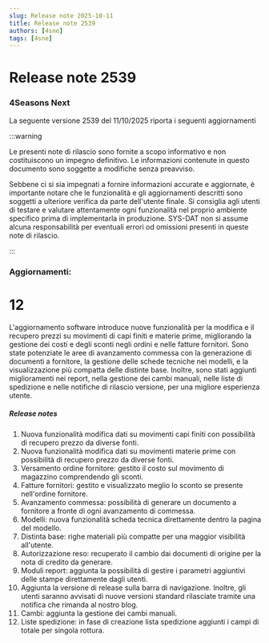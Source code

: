 ```yaml
---
slug: Release note 2025-10-11
title: Release note 2539
authors: [4sne]
tags: [4sne]
---
```


# Release note 2539

### 4Seasons Next

La seguente versione 2539 del 11/10/2025 riporta i seguenti aggiornamenti

:::warning

Le presenti note di rilascio sono fornite a scopo informativo e non costituiscono un impegno definitivo. Le informazioni contenute in questo documento sono soggette a modifiche senza preavviso.

Sebbene ci si sia impegnati a fornire informazioni accurate e aggiornate, è importante notare che le funzionalità e gli aggiornamenti descritti sono soggetti a ulteriore verifica da parte dell'utente finale.  Si consiglia agli utenti di testare e valutare attentamente ogni funzionalità nel proprio ambiente specifico prima di implementarla in produzione.
SYS-DAT non si assume alcuna responsabilità per eventuali errori od omissioni presenti in queste note di rilascio.

:::


<!-- truncate -->

### Aggiornamenti:        

#  12

L'aggiornamento software introduce nuove funzionalità per la modifica e il recupero prezzi su movimenti di capi finiti e materie prime, migliorando la gestione dei costi e degli sconti negli ordini e nelle fatture fornitori. Sono state potenziate le aree di avanzamento commessa con la generazione di documenti a fornitore, la gestione delle schede tecniche nei modelli, e la visualizzazione più compatta delle distinte base. Inoltre, sono stati aggiunti miglioramenti nei report, nella gestione dei cambi manuali, nelle liste di spedizione e nelle notifiche di rilascio versione, per una migliore esperienza utente.


##### Release notes

1. Nuova funzionalità modifica dati su movimenti capi finiti con possibilità di recupero prezzo da diverse fonti. 
1. Nuova funzionalità modifica dati su movimenti materie prime con possibilità di recupero prezzo da diverse fonti. 
1. Versamento ordine fornitore: gestito il costo sul movimento di magazzino comprendendo gli sconti. 
1. Fatture fornitori: gestito e visualizzato meglio lo sconto se presente nell'ordine fornitore. 
1. Avanzamento commessa: possibilità di generare un documento a fornitore a fronte di ogni avanzamento di commessa. 
1. Modelli: nuova funzionalità scheda tecnica direttamente dentro la pagina del modello. 
1. Distinta base: righe materiali più compatte per una maggior visibilità all'utente. 
1. Autorizzazione reso: recuperato il cambio dai documenti di origine per la nota di credito da generare. 
1. Moduli report: aggiunta la possibilità di gestire i parametri aggiuntivi delle stampe direttamente dagli utenti. 
1. Aggiunta la versione di release sulla barra di navigazione. Inoltre, gli utenti saranno avvisati di nuove versioni standard rilasciate tramite una notifica che rimanda al nostro blog. 
1. Cambi: aggiunta la gestione dei cambi manuali. 
1. Liste spedizione: in fase di creazione lista spedizione aggiunti i campi di totale per singola rottura. 

